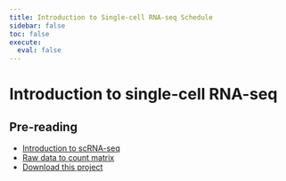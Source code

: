 ```yaml
---
title: Introduction to Single-cell RNA-seq Schedule
sidebar: false
toc: false
execute: 
  eval: false
---
```


# Introduction to single-cell RNA-seq

## Pre-reading

* [Introduction to scRNA-seq](../lessons/01_intro_to_scRNA-seq.qmd)
* [Raw data to count matrix](../lessons/02_SC_generation_of_count_matrix.qmd)
* [Download this project](https://www.dropbox.com/s/vop78wq76h02a2f/single_cell_rnaseq.zip?dl=1)

